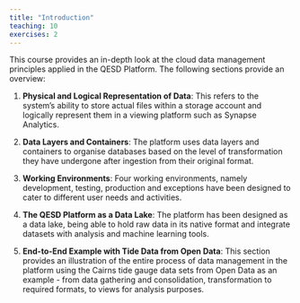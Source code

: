 ```yaml
---
title: "Introduction"
teaching: 10
exercises: 2
---
```


This course provides an in-depth look at the cloud data management principles applied in the QESD Platform. The following sections provide an overview:

1. **Physical and Logical Representation of Data**: This refers to the system's ability to store actual files within a storage account and logically represent them in a viewing platform such as Synapse Analytics.

2. **Data Layers and Containers**: The platform uses data layers and containers to organise databases based on the level of transformation they have undergone after ingestion from their original format.

3. **Working Environments**: Four working environments, namely development, testing, production and exceptions have been designed to cater to different user needs and activities.

4. **The QESD Platform as a Data Lake**: The platform has been designed as a data lake, being able to hold raw data in its native format and integrate datasets with analysis and machine learning tools.

5. **End-to-End Example with Tide Data from Open Data**: This section provides an illustration of the entire process of data management in the platform using the Cairns tide gauge data sets from Open Data as an example - from data gathering and consolidation, transformation to required formats, to views for analysis purposes.
